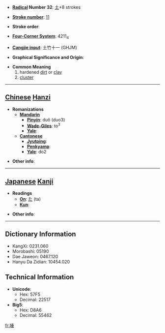 * '''[[Wiktionary:Chinese radical index| Radical]] Number 32''': [[Wiktionary:Chinese radical index 土|土]]+8 strokes

* '''[[Wiktionary:Chinese total strokes index|Stroke number]]''': [[Wiktionary:Chinese total strokes index 11|11]]

* '''Stroke order''': 

* '''[[Wiktionary:Chinese four corner index|Four-Corner System]]''': 4211<sub>4</sub>

* '''[[Wiktionary:Chinese Cangjie index|Cangjie input]]''': 土竹十一 (GHJM)

* '''Graphical Significance and Origin''': 

* '''Common Meaning'''
*#hardened [[dirt]] or [[clay]]
*# [[cluster]]


----

== [[Chinese]] [[Hanzi]] ==

* '''Romanizations'''
** '''[[Mandarin]]'''
*** '''[[Pinyin]]''': duǒ (duo3)
*** '''[[Wade-Giles]]''': to<sup>3</sup>
*** '''[[Yale]]''': 
** '''[[Cantonese]]'''
*** '''[[Jyutping]]''':
*** '''[[Penkyamp]]''': 
*** '''[[Yale]]''': do2

* '''Other info''': 

----

== [[Japanese]] [[Kanji]] ==

* '''Readings'''
** '''[[On]]''': [[た]] (ta)
** '''[[Kun]]''': 

* '''Other info''':  

----

== Dictionary Information ==

* KangXi: 0231.060
* Morobashi: 05190
* Dae Jaweon: 0467.120
* Hanyu Da Zidian: 10454.020

== Technical Information ==

* '''Unicode''':
** Hex: 57F5
** Decimal: 22517
* '''Big5''':
** Hex: D8A6
** Decimal: 55462

[[fr:埵]]